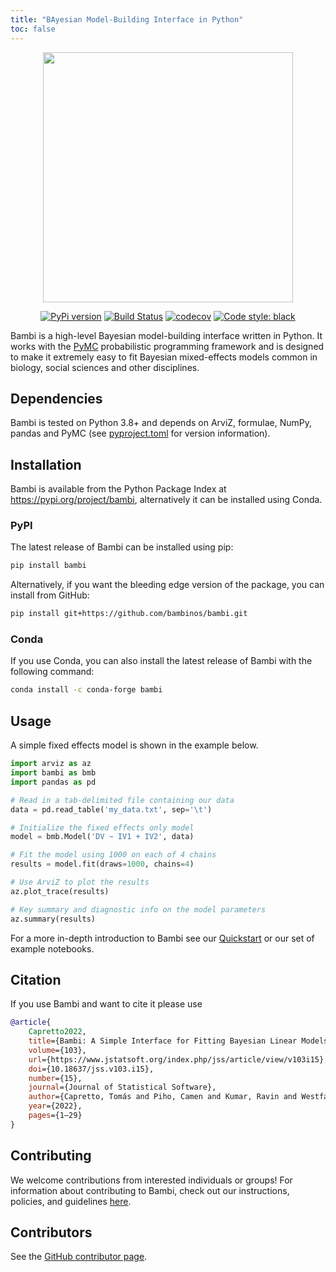 ```yaml
---
title: "BAyesian Model-Building Interface in Python"
toc: false
---
```


<center>
<img src="https://raw.githubusercontent.com/bambinos/bambi/main/docs/logos/RGB/Bambi_logo.png" width=400></img>
</center>

<center>

[![PyPi version](https://badge.fury.io/py/bambi.svg)](https://badge.fury.io/py/bambi)
[![Build Status](https://github.com/bambinos/bambi/actions/workflows/test.yml/badge.svg)](https://github.com/bambinos/bambi/actions/workflows/test.yml)
[![codecov](https://codecov.io/gh/bambinos/bambi/branch/master/graph/badge.svg?token=ZqH0KCLKAE)](https://codecov.io/gh/bambinos/bambi)
[![Code style: black](https://img.shields.io/badge/code%20style-black-000000.svg)](https://github.com/ambv/black)

</center>


Bambi is a high-level Bayesian model-building interface written in Python. 
It works with the [PyMC](https://www.pymc.io/) probabilistic programming framework and is
designed to make it extremely easy to fit Bayesian mixed-effects models common in biology,
social sciences and other disciplines.


## Dependencies

Bambi is tested on Python 3.8+ and depends on ArviZ, formulae, NumPy, pandas and PyMC 
(see [pyproject.toml](https://github.com/bambinos/bambi/blob/main/pyproject.toml) 
for version information).

## Installation

Bambi is available from the Python Package Index at 
[https://pypi.org/project/bambi](https://pypi.org/project/bambi), alternatively it can be 
installed using Conda.

### PyPI

The latest release of Bambi can be installed using pip:

```bash
pip install bambi
```

Alternatively, if you want the bleeding edge version of the package, you can install from
 GitHub:
   
```bash
pip install git+https://github.com/bambinos/bambi.git
```

### Conda

If you use Conda, you can also install the latest release of Bambi with the following command:

```bash
conda install -c conda-forge bambi
```

## Usage

A simple fixed effects model is shown in the example below.

```python
import arviz as az
import bambi as bmb
import pandas as pd

# Read in a tab-delimited file containing our data
data = pd.read_table('my_data.txt', sep='\t')

# Initialize the fixed effects only model
model = bmb.Model('DV ~ IV1 + IV2', data)

# Fit the model using 1000 on each of 4 chains
results = model.fit(draws=1000, chains=4)

# Use ArviZ to plot the results
az.plot_trace(results)

# Key summary and diagnostic info on the model parameters
az.summary(results)
```

For a more in-depth introduction to Bambi see our 
[Quickstart](https://github.com/bambinos/bambi#quickstart) or our set of example notebooks.

## Citation

If you use Bambi and want to cite it please use

```bib
@article{
    Capretto2022,
    title={Bambi: A Simple Interface for Fitting Bayesian Linear Models in Python},
    volume={103},
    url={https://www.jstatsoft.org/index.php/jss/article/view/v103i15},
    doi={10.18637/jss.v103.i15},
    number={15},
    journal={Journal of Statistical Software},
    author={Capretto, Tomás and Piho, Camen and Kumar, Ravin and Westfall, Jacob and Yarkoni, Tal and Martin, Osvaldo A},
    year={2022},
    pages={1–29}
}
```

## Contributing

We welcome contributions from interested individuals or groups! 
For information about contributing to Bambi, check out our instructions, policies, 
and guidelines [here](https://github.com/bambinos/bambi/blob/main/docs/CONTRIBUTING.md).

## Contributors

See the [GitHub contributor page](https://github.com/bambinos/bambi/graphs/contributors).
